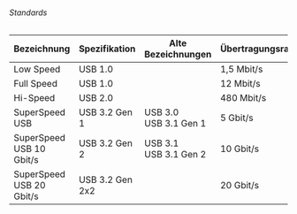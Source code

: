 ###### Standards

| Bezeichnung | Spezifikation | Alte Bezeichnungen | Übertragungsrate | Anmerkungen |
|-|-|-|-|-| 
| Low Speed | USB 1.0 | | 1,5 Mbit/s | |
| Full Speed | USB 1.0 | | 12 Mbit/s | |
| Hi-Speed | USB 2.0 | | 480 Mbit/s | |
| SuperSpeed USB | USB 3.2 Gen 1 | USB 3.0<br/>USB 3.1 Gen 1 | 5 Gbit/s
| SuperSpeed USB 10 Gbit/s | USB 3.2 Gen 2 | USB 3.1<br/>USB 3.1 Gen 2 | 10 Gbit/s | |
| SuperSpeed USB 20 Gbit/s | USB 3.2 Gen 2x2 | | 20 Gbit/s | USB-C Stecker erforderlich |